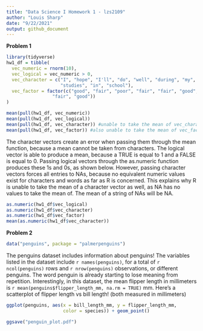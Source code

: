 ```yaml
---
title: "Data Science I Homework 1 - lzs2109"
author: "Louis Sharp"
date: "9/22/2021"
output: github_document
---
```


**Problem 1**

```r
library(tidyverse)
hw1_df = tibble(
  vec_numeric = rnorm(10),
  vec_logical = vec_numeric > 0,
  vec_character = c("I", "hope", "I'll", "do", "well", "during", "my", 
                    "studies", "in", "school"),
  vec_factor = factor(c("good", "fair", "poor", "fair", "fair", "good", "poor", "poor",
                 "fair", "good"))
)

mean(pull(hw1_df, vec_numeric))
mean(pull(hw1_df, vec_logical))
mean(pull(hw1_df, vec_character)) #unable to take the mean of vec_character
mean(pull(hw1_df, vec_factor)) #also unable to take the mean of vec_factor
```

The character vectors create an error when passing them through the mean
function, because a mean cannot be taken from characters. The logical vector
is able to produce a mean, because a TRUE is equal to 1 and a FALSE is equal
to 0. Passing logical vectors through the as.numeric function produces these
1s and 0s, as shown below. However, passing character vectors forces all
entries to NAs, because no equivalent numeric values exist for characters and
words as far as R is concerned. This explains why R is unable to take the mean
of a character vector as well, as NA has no values to take the mean of. The mean
of a string of NAs will be NA.

```r
as.numeric(hw1_df$vec_logical)
as.numeric(hw1_df$vec_character)
as.numeric(hw1_df$vec_factor)
mean(as.numeric(hw1_df$vec_character))
```

**Problem 2**

```r
data("penguins", package = "palmerpenguins")
```

The penguins dataset includes information about penguins! The variables listed
in the dataset include `r names(penguins)`, for a total of `r ncol(penguins)`
rows and `r nrow(penguins)` observations, or different penguins. The word 
penguin is already starting to lose meaning from repetition. Interestingly, in
this dataset, the mean flipper length in millimeters 
is `r mean(penguins$flipper_length_mm, na.rm = TRUE)` mm. Here's a scatterplot
of flipper length vs bill length! (both measured in millimeters)

```r
ggplot(penguins, aes(x = bill_length_mm, y = flipper_length_mm, 
                     color = species)) + geom_point()

ggsave("penguin_plot.pdf")
```